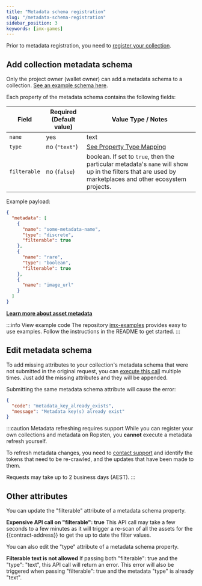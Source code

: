 ```yaml
---
title: "Metadata schema registration"
slug: "/metadata-schema-registration"
sidebar_position: 3
keywords: [imx-games]
---
```

Prior to metadata registration, you need to [register your collection](./collection-registration.mdx).

## Add collection metadata schema

Only the project owner (wallet owner) can add a metadata schema to a collection. [See an example schema here](../asset-management/asset-metadata.mdx#example-metadata-schema).

Each property of the metadata schema contains the following fields:
<table>
  <thead>
  <tr>
    <th>Field</th>
    <th>Required (Default value)</th>
    <th>Value Type / Notes</th>
  </tr>
  </thead>
  <tbody>
  <tr>
    <td>
      <code>name</code>
    </td>
    <td>yes</td>
    <td>text</td>
  </tr>
  <tr>
    <td>
      <code>type</code>
    </td>
    <td>no (<code>"text"</code>)</td>
    <td><a href='https://docs.x.immutable.com/docs/asset-metadata#property-type-mapping'>See Property Type Mapping</a></td>
  </tr>
  <tr>
    <td>
      <code>filterable</code>
    </td>
    <td>no (<code>false</code>)</td>
    <td>boolean. If set to <code>true</code>, then the particular metadata's <code>name</code> will show up in the filters that are used by marketplaces and other ecosystem projects.
</td>
  </tr>
  </tbody>
</table>

Example payload:
```json title="Metadata Schema sample"
{
  "metadata": [
    {
      "name": "some-metadata-name",
      "type": "discrete",
      "filterable": true
    },
    {
      "name": "rare",
      "type": "boolean",
      "filterable": true
    },
    {
      "name": "image_url"
    }
  ]
}
```
**[Learn more about asset metadata](../asset-management/asset-metadata.mdx)**

:::info View example code
The repository [imx-examples](https://github.com/immutable/imx-examples) provides easy to use examples. Follow the instructions in the README to get started.
:::

## Edit metadata schema
To add missing attributes to your collection's metadata schema that were not submitted in the original request, you can [execute this call](https://github.com/immutable/imx-examples/blob/main/src/admin/update-metadata-by-name.ts) multiple times. Just add the missing attributes and they will be appended.

Submitting the same metadata schema attribute will cause the error:

```json title="Error that happens when submitting the same metadata schema"
{
  "code": "metadata_key_already_exists",
  "message": "Metadata key(s) already exist"
}
```

:::caution Metadata refreshing requires support
While you can register your own collections and metadata on Ropsten, you **cannot** execute a metadata refresh yourself. 

To refresh metadata changes, you need to [contact support](https://support.immutable.com) and identify the tokens that need to be re-crawled, and the updates that have been made to them.

Requests may take up to 2 business days (AEST).
:::

## Other attributes
You can update the "filterable" attribute of a metadata schema property.

**Expensive API call on "filterable": true**
This API call may take a few seconds to a few minutes as it will trigger a re-scan of all the assets for the {{contract-address}} to get the up to date the filter values.
 
You can also edit the "type" attribute of a metadata schema property.

**Filterable text is not allowed**
If passing both "filterable": true and the "type": "text", this API call will return an error. This error will also be triggered when passing "filterable": true and the metadata "type" is already "text".